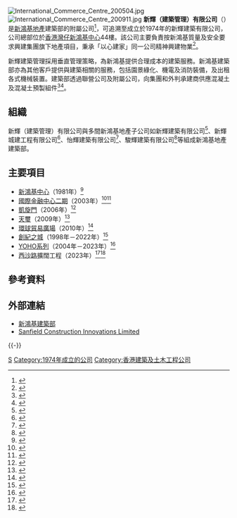 {{Infobox company
| name = 新輝（建築管理）有限公司
|company_name_en = Sanfield (Management) Limited
| logo = Sanfield_(Management)_Ltd._Logo.png
| logo_size = 250px
| caption = 
| type = [[私人公司|私人公司]]
| traded_as = 
| genre = <!-- Only used with media and publishing companies -->
| fate = 
| predecessor = 
| successor = 
| foundation = 1974年
| founder = 
| defunct =
| other_name = 新輝建築
| location_city = 
| location_country = 
| locations = 香港灣仔港灣道30號新鴻基中心44樓
| area_served = 
| key_people = 
| industry = [[建築工程|建築工程]]
| products = 
| services = 
| revenue = 
| operating_income = 
| net_income = 
| aum = <!-- Only used with financial services companies -->
| assets = 
| equity = 
| owner = [[新鴻基地產|新鴻基地產]]
| num_employees = ~3,000人（2020年）<ref>{{cite news |author1=陳子謙 |title=【齊心抗疫】新地建築部向地盤員工派發防疫物資　每人可獲發口罩及搓手液 |url=https://topick.hket.com/article/2579101/%E3%80%90%E9%BD%8A%E5%BF%83%E6%8A%97%E7%96%AB%E3%80%91%E6%96%B0%E5%9C%B0%E5%BB%BA%E7%AF%89%E9%83%A8%E5%90%91%E5%9C%B0%E7%9B%A4%E5%93%A1%E5%B7%A5%E6%B4%BE%E7%99%BC%E9%98%B2%E7%96%AB%E7%89%A9%E8%B3%87%E3%80%80%E6%AF%8F%E4%BA%BA%E5%8F%AF%E7%8D%B2%E7%99%BC%E5%8F%A3%E7%BD%A9%E5%8F%8A%E6%90%93%E6%89%8B%E6%B6%B2 |accessdate=2022-01-27 |work=香港經濟日報 |date=2020-03-02 |archive-date=2022-01-27 |archive-url=https://web.archive.org/web/20220127164418/https://topick.hket.com/article/2579101/%E3%80%90%E9%BD%8A%E5%BF%83%E6%8A%97%E7%96%AB%E3%80%91%E6%96%B0%E5%9C%B0%E5%BB%BA%E7%AF%89%E9%83%A8%E5%90%91%E5%9C%B0%E7%9B%A4%E5%93%A1%E5%B7%A5%E6%B4%BE%E7%99%BC%E9%98%B2%E7%96%AB%E7%89%A9%E8%B3%87%E3%80%80%E6%AF%8F%E4%BA%BA%E5%8F%AF%E7%8D%B2%E7%99%BC%E5%8F%A3%E7%BD%A9%E5%8F%8A%E6%90%93%E6%89%8B%E6%B6%B2 |dead-url=no }}</ref>
| parent = 
| divisions = 
| subsid = 新輝建築有限公司<br/>新輝城建工程有限公司<br/>怡輝建築有限公司<br/>駿輝建築有限公司<br/>Sanfield Construction Innovations Limited
| homepage =
| footnotes = 
| intl = 
}}
[[File:International_Commerce_Centre_200504.jpg|thumb]]
[[File:International_Commerce_Centre_200911.jpg|thumb]]
'''新輝（建築管理）有限公司'''（{{lang-en|Sanfield (Management) Limited}}）是[[新鴻基地產|新鴻基地產]]建築部的附屬公司<ref>{{cite news |author1=王玥晨 |title=新輝建築暑期實習　傳授業內最新科技 |url=https://www.hk01.com/%E7%A4%BE%E6%9C%83%E6%96%B0%E8%81%9E/668274/%E6%96%B0%E8%BC%9D%E5%BB%BA%E7%AF%89%E6%9A%91%E6%9C%9F%E5%AF%A6%E7%BF%92-%E5%82%B3%E6%8E%88%E6%A5%AD%E5%85%A7%E6%9C%80%E6%96%B0%E7%A7%91%E6%8A%80 |accessdate=2022-01-23 |work=香港01 |date=2021-08-30 |archive-date=2021-09-01 |archive-url=https://web.archive.org/web/20210901152034/https://www.hk01.com/%E7%A4%BE%E6%9C%83%E6%96%B0%E8%81%9E/668274/%E6%96%B0%E8%BC%9D%E5%BB%BA%E7%AF%89%E6%9A%91%E6%9C%9F%E5%AF%A6%E7%BF%92-%E5%82%B3%E6%8E%88%E6%A5%AD%E5%85%A7%E6%9C%80%E6%96%B0%E7%A7%91%E6%8A%80 |dead-url=no }}</ref>，可追溯至成立於1974年的新輝建築有限公司，公司總部位於[[香港|香港]][[灣仔|灣仔]][[新鴻基中心|新鴻基中心]]44樓。該公司主要負責按新鴻基質量及安全要求興建集團旗下地產項目，秉承「以心建家」同一公司精神興建物業<ref>{{Cite web|title=[優異獎] 新輝(建築管理)有限公司|url=https://www.hkcorporatecitizenship.com/text/winner_detail/153/|accessdate=2020-08-06|author=|date=|format=|publisher=香港生產力促進局|language=|archive-date=2020-08-06|archive-url=https://web.archive.org/web/20200806113226/https://www.hkcorporatecitizenship.com/text/winner_detail/153/|dead-url=no}}</ref>。

新輝建築管理採用垂直管理策略，為新鴻基提供合理成本的建築服務。新鴻基建築部亦為其他客戶提供與建築相關的服務，包括園景綠化、機電及消防裝備，及出租各式機械裝置。建築部透過聯營公司及附屬公司，向集團和外判承建商供應混凝土及混凝土預製組件<ref>{{Cite web|title=建築|url=https://www.shkp.com/zh-HK/our-business/property-related-business/construction|accessdate=2020-08-06|author=|date=|format=|publisher=新鴻基地產|language=|archive-date=2020-08-06|archive-url=https://web.archive.org/web/20200806113546/https://www.shkp.com/zh-HK/our-business/property-related-business/construction|dead-url=no}}</ref><ref>{{cite news |author1=Sandy Li |title=Hong Kong developers put their faith in technology to cut human error after New World’s Pavilia Farm fiasco |url=https://www.scmp.com/business/article/3142607/hong-kong-developers-put-their-faith-technology-cut-human-error-after-new |accessdate=2022-01-26 |work=South China Morning Post |date=2021-07-27 |archive-date=2021-10-08 |archive-url=https://web.archive.org/web/20211008075636/https://www.scmp.com/business/article/3142607/hong-kong-developers-put-their-faith-technology-cut-human-error-after-new |dead-url=no }}</ref>。

== 組織 ==
新輝（建築管理）有限公司與多間新鴻基地產子公司如新輝建築有限公司<ref>{{Cite web|title=SANFIELD BUILDING CONTRACTORS LIMITED 新輝建築有限公司|url=https://webb-site.com/dbpub/orgdata.asp?p=191055|accessdate=2020-08-06|author=|date=|format=|publisher=Webb-site Who's Who|language=en|archive-date=2020-08-06|archive-url=https://web.archive.org/web/20200806113332/https://webb-site.com/dbpub/orgdata.asp?p=191055|dead-url=no}}</ref>、新輝城建工程有限公司<ref>{{Cite web|title=SANFIELD ENGINEERING CONSTRUCTION LIMITED 新輝城建工程有限公司|url=https://webb-site.com/dbpub/orgdata.asp?p=570789|accessdate=2020-08-06|author=|date=|format=|publisher=Webb-site Who's Who|language=en|archive-date=2020-08-06|archive-url=https://web.archive.org/web/20200806113353/https://webb-site.com/dbpub/orgdata.asp?p=570789|dead-url=no}}</ref>、怡輝建築有限公司<ref>{{Cite web|title=YEE FAI CONSTRUCTION COMPANY LIMITED 怡輝建築有限公司|url=https://webb-site.com/dbpub/orgdata.asp?p=562701|accessdate=2020-08-06|author=|date=|format=|publisher=Webb-site Who's Who|language=en|archive-date=2020-08-06|archive-url=https://web.archive.org/web/20200806113412/https://webb-site.com/dbpub/orgdata.asp?p=562701|dead-url=no}}</ref>、駿輝建築有限公司<ref>{{Cite web|title=CHUN FAI CONSTRUCTION COMPANY LIMITED 駿輝建築有限公司|url=https://webb-site.com/dbpub/orgdata.asp?p=588877|accessdate=2020-08-06|author=|date=|format=|publisher=Webb-site Who's Who|language=en|archive-date=2020-08-06|archive-url=https://web.archive.org/web/20200806113431/https://webb-site.com/dbpub/orgdata.asp?p=588877|dead-url=no}}</ref>等組成新鴻基地產建築部。

== 主要項目 ==
* [[新鴻基中心|新鴻基中心]]（1981年）<ref>{{cite news |title=新鴻基中心簡介 |url=https://mmis.hkpl.gov.hk/coverpage/-/coverpage/view?_coverpage_WAR_mmisportalportlet_hsf=%E6%96%B0%E9%B4%BB%E5%9F%BA%E4%B8%AD%E5%BF%83&_coverpage_WAR_mmisportalportlet_actual_q=%28%20verbatim_dc.collection%3A%28%22Old%5C%20HK%5C%20Newspapers%22%29%20%29%20AND+%28%20%28%20allTermsMandatory%3A%28true%29%20OR+all_dc.title%3A%28%E6%96%B0%E9%B4%BB%E5%9F%BA%E4%B8%AD%E5%BF%83%29%20OR+all_dc.creator%3A%28%E6%96%B0%E9%B4%BB%E5%9F%BA%E4%B8%AD%E5%BF%83%29%20OR+all_dc.contributor%3A%28%E6%96%B0%E9%B4%BB%E5%9F%BA%E4%B8%AD%E5%BF%83%29%20OR+all_dc.subject%3A%28%E6%96%B0%E9%B4%BB%E5%9F%BA%E4%B8%AD%E5%BF%83%29%20OR+fulltext%3A%28%E6%96%B0%E9%B4%BB%E5%9F%BA%E4%B8%AD%E5%BF%83%29%20OR+all_dc.description%3A%28%E6%96%B0%E9%B4%BB%E5%9F%BA%E4%B8%AD%E5%BF%83%29%20%29%20%29&_coverpage_WAR_mmisportalportlet_sort_field=score&p_r_p_-1078056564_c=QF757YsWv5%2B18%2FP68muQt4A18JKX2blo&_coverpage_WAR_mmisportalportlet_o=0&_coverpage_WAR_mmisportalportlet_sort_order=desc |accessdate=2022-01-23 |work=華僑日報 |date=1980-09-26 |archive-date=2022-01-23 |archive-url=https://web.archive.org/web/20220123105647/https://mmis.hkpl.gov.hk/coverpage/-/coverpage/view?_coverpage_WAR_mmisportalportlet_hsf=%E6%96%B0%E9%B4%BB%E5%9F%BA%E4%B8%AD%E5%BF%83&_coverpage_WAR_mmisportalportlet_actual_q=%28+verbatim_dc.collection%3A%28%22Old%5C+HK%5C+Newspapers%22%29+%29+AND+%28+%28+allTermsMandatory%3A%28true%29+OR+all_dc.title%3A%28%E6%96%B0%E9%B4%BB%E5%9F%BA%E4%B8%AD%E5%BF%83%29+OR+all_dc.creator%3A%28%E6%96%B0%E9%B4%BB%E5%9F%BA%E4%B8%AD%E5%BF%83%29+OR+all_dc.contributor%3A%28%E6%96%B0%E9%B4%BB%E5%9F%BA%E4%B8%AD%E5%BF%83%29+OR+all_dc.subject%3A%28%E6%96%B0%E9%B4%BB%E5%9F%BA%E4%B8%AD%E5%BF%83%29+OR+fulltext%3A%28%E6%96%B0%E9%B4%BB%E5%9F%BA%E4%B8%AD%E5%BF%83%29+OR+all_dc.description%3A%28%E6%96%B0%E9%B4%BB%E5%9F%BA%E4%B8%AD%E5%BF%83%29+%29+%29&_coverpage_WAR_mmisportalportlet_sort_field=score&p_r_p_-1078056564_c=QF757YsWv5%2B18%2FP68muQt4A18JKX2blo&_coverpage_WAR_mmisportalportlet_o=0&_coverpage_WAR_mmisportalportlet_sort_order=desc |dead-url=no }}</ref>
* [[國際金融中心_(香港)|國際金融中心二期]]（2003年）<ref>{{cite web |title=國際金融中心二期, 香港 |url=https://www.polyu.edu.hk/cnerc-steel/sc/construction/hong-kong-engineering/two-international-finance-centre/ |website=國家鋼結構工程技術研究中心香港分中心 |publisher=香港理工大學 |accessdate=2022-01-23 |archive-date=2022-01-23 |archive-url=https://web.archive.org/web/20220123105657/https://www.polyu.edu.hk/cnerc-steel/sc/construction/hong-kong-engineering/two-international-finance-centre/ |dead-url=no }}</ref><ref>{{cite web |title=Two International Finance Centre |url=https://www.skyscrapercenter.com/building/two-international-finance-centre/205 |website=Council on Tall Buildings and Urban Habitat |accessdate=2022-01-29 |archive-date=2022-01-23 |archive-url=https://web.archive.org/web/20220123105730/https://www.skyscrapercenter.com/building/two-international-finance-centre/205 |dead-url=no }}</ref>
* [[凱旋門_(香港)|凱旋門]]（2006年）<ref>{{cite web |title=The Arch |url=https://www.skyscrapercenter.com/building/the-arch/1086 |website=Council on Tall Buildings and Urban Habitat |accessdate=2022-01-29 |archive-date=2021-05-13 |archive-url=https://web.archive.org/web/20210513063125/https://www.skyscrapercenter.com/building/the-arch/1086 |dead-url=no }}</ref>
* [[天璽_(香港)|天璽]]（2009年）<ref>{{cite web |title=The Cullinan I |url=https://www.skyscrapercenter.com/building/the-cullinan-i/675 |website=Council on Tall Buildings and Urban Habitat |accessdate=2022-01-29 |archive-date=2021-03-04 |archive-url=https://web.archive.org/web/20210304144003/https://www.skyscrapercenter.com/building/the-cullinan-i/675 |dead-url=no }}</ref>
* [[環球貿易廣場|環球貿易廣場]]（2010年）<ref>{{cite web |title=環球貿易廣場, 香港 |url=https://www.polyu.edu.hk/cnerc-steel/sc/construction/hong-kong-engineering/international-commerce-centre/ |website=國家鋼結構工程技術研究中心香港分中心 |publisher=香港理工大學 |accessdate=2022-01-23 |archive-date=2022-01-23 |archive-url=https://web.archive.org/web/20220123105655/https://www.polyu.edu.hk/cnerc-steel/sc/construction/hong-kong-engineering/international-commerce-centre/ |dead-url=no }}</ref>
* [[創紀之城|創紀之城]]（1998年－2022年）<ref>{{cite news|url=https://ps.hket.com/article/2274742|title=觀塘變天 新地車廠地批建兩商廈 商場規模比apm更大|date=2019-02-19|newspaper=香港經濟日報|accessdate=2020-01-07|archive-date=2020-03-29|archive-url=https://web.archive.org/web/20200329080952/https://ps.hket.com/article/2274742|dead-url=no}}</ref>
* [[YOHO系列|YOHO系列]]（2004年－2023年）<ref>{{cite news |title=元朗兩天橋用全港首創「轉體式」裝嵌完畢 節省近6成夜間施工時間 |url=https://hd.stheadline.com/news/realtime/hk/2270073/%E5%8D%B3%E6%99%82-%E6%B8%AF%E8%81%9E-%E5%85%83%E6%9C%97%E5%85%A9%E5%A4%A9%E6%A9%8B%E7%94%A8%E5%85%A8%E6%B8%AF%E9%A6%96%E5%89%B5-%E8%BD%89%E9%AB%94%E5%BC%8F-%E8%A3%9D%E5%B5%8C%E5%AE%8C%E7%95%A2-%E7%AF%80%E7%9C%81%E8%BF%916%E6%88%90%E5%A4%9C%E9%96%93%E6%96%BD%E5%B7%A5%E6%99%82%E9%96%93 |accessdate=2022-01-23 |work=頭條日報 |date=2021-11-02 |archive-date=2022-01-23 |archive-url=https://web.archive.org/web/20220123105651/https://hd.stheadline.com/news/realtime/hk/2270073/%E5%8D%B3%E6%99%82-%E6%B8%AF%E8%81%9E-%E5%85%83%E6%9C%97%E5%85%A9%E5%A4%A9%E6%A9%8B%E7%94%A8%E5%85%A8%E6%B8%AF%E9%A6%96%E5%89%B5-%E8%BD%89%E9%AB%94%E5%BC%8F-%E8%A3%9D%E5%B5%8C%E5%AE%8C%E7%95%A2-%E7%AF%80%E7%9C%81%E8%BF%916%E6%88%90%E5%A4%9C%E9%96%93%E6%96%BD%E5%B7%A5%E6%99%82%E9%96%93 |dead-url=no }}</ref>
* [[西沙路|西沙路]]擴闊工程（2023年）<ref>{{cite news |title=西貢北馬路工程 緩衝位變行車線兼被「水馬」擋視線 駕車村民嘆「搵命搏」 |url=https://www.inmediahk.net/node/%E8%A6%8F%E5%8A%83/%E8%A5%BF%E8%B2%A2%E5%8C%97%E9%A6%AC%E8%B7%AF%E5%B7%A5%E7%A8%8B-%E7%B7%A9%E8%A1%9D%E4%BD%8D%E8%AE%8A%E8%A1%8C%E8%BB%8A%E7%B7%9A%E5%85%BC%E8%A2%AB%E3%80%8C%E6%B0%B4%E9%A6%AC%E3%80%8D%E6%93%8B%E8%A6%96%E7%B7%9A-%E9%A7%95%E8%BB%8A%E6%9D%91%E6%B0%91%E5%98%86%E3%80%8C%E6%90%B5%E5%91%BD%E6%90%8F%E3%80%8D |accessdate=2022-01-23 |work=香港獨立媒體 |date=2021-09-11 |archive-date=2022-01-23 |archive-url=https://web.archive.org/web/20220123112402/https://www.inmediahk.net/node/%E8%A6%8F%E5%8A%83/%E8%A5%BF%E8%B2%A2%E5%8C%97%E9%A6%AC%E8%B7%AF%E5%B7%A5%E7%A8%8B-%E7%B7%A9%E8%A1%9D%E4%BD%8D%E8%AE%8A%E8%A1%8C%E8%BB%8A%E7%B7%9A%E5%85%BC%E8%A2%AB%E3%80%8C%E6%B0%B4%E9%A6%AC%E3%80%8D%E6%93%8B%E8%A6%96%E7%B7%9A-%E9%A7%95%E8%BB%8A%E6%9D%91%E6%B0%91%E5%98%86%E3%80%8C%E6%90%B5%E5%91%BD%E6%90%8F%E3%80%8D |dead-url=no }}</ref><ref>{{cite web |title=西沙路擴闊工程 |url=https://www.gammonconstruction.com/tc/project-details.php?project_id=132 |website=金門建築有限公司 |accessdate=2022-01-23 |archive-date=2022-01-23 |archive-url=https://web.archive.org/web/20220123112425/https://www.gammonconstruction.com/tc/project-details.php?project_id=132 |dead-url=no }}</ref>

== 參考資料 ==
{{reflist|35em}}

==外部連結==
* [https://www.shkp.com/zh-HK/our-business/property-related-business/construction 新鴻基建築部] {{Wayback|url=https://www.shkp.com/zh-HK/our-business/property-related-business/construction |date=20200806113546 }}
* [http://www.sanfieldinnovations.com.hk/ Sanfield Construction Innovations Limited] {{Wayback|url=http://www.sanfieldinnovations.com.hk/ |date=20220625200359 }}
{{-}}
{{shkp}}

[[Category:新鴻基地產|S]]
[[Category:1974年成立的公司|Category:1974年成立的公司]]
[[Category:香港建築及土木工程公司|Category:香港建築及土木工程公司]]